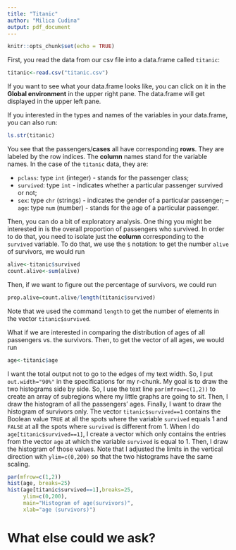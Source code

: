```yaml
---
title: "Titanic"
author: "Milica Cudina"
output: pdf_document
---
```


```r
knitr::opts_chunk$set(echo = TRUE)
```
First, you read the data from our csv file into a data.frame called `titanic`:
```r
titanic<-read.csv("titanic.csv")
```
If you want to see what your data.frame looks like, you can click on it in the **Global environment** in the upper right pane. The data.frame will get displayed in the upper left pane. 

If you interested in the types and names of the variables in your data.frame, you can also run:
```r
ls.str(titanic)
```
You see that the passengers/**cases** all have corresponding **rows**. They are labeled by the row indices. The **column** names stand for the variable names. In the case of the `titanic` data, they are:

- `pclass`: type `int` (integer) - stands for the passenger class; 
- `survived`: type `int` - indicates whether a particular passenger survived or not; 
- `sex`: type `chr` (strings) - indicates the gender of a particular passenger; 
-- `age`: type `num` (number) - stands for the age of a particular passenger. 

Then, you can do a bit of exploratory analysis. One thing you might be interested in is the overall proportion of passengers who survived. In order to do that, you need to isolate just the **column** corresponding to the `survived` variable. To do that, we use the `$` notation: to get the number `alive` of survivors, we would run
```r
alive<-titanic$survived
count.alive<-sum(alive)
```
Then, if we want to figure out the percentage of survivors, we could run
```r
prop.alive=count.alive/length(titanic$survived)
```
Note that we used the command `length` to get the number of elements in the vector `titanic$survived`.

What if we are interested in comparing the distribution of ages of all passengers vs. the survivors. Then, to get the vector of all ages, we would run
```r
age<-titanic$age
```
I want the total output not to go to the edges of my text width. So, I put `out.width="90%"` in the specifications for my r-chunk. My goal is to draw the two histograms side by side. So, I use the text line `par(mfrow=c(1,2))` to create an array of subregions where my little graphs are going to sit. Then, I draw the histogram of all the passengers' ages. Finally, I want to draw the histogram of survivors only. The vector `titanic$survived==1` contains the Boolean value `TRUE` at all the spots where the variable `survived` equals 1 and `FALSE` at all the spots where `survived` is different from 1. When I do `age[titanic$survived==1]`, I create a vector which only contains the entries from the vector `age` at which the variable `survived` is equal to 1. Then, I draw the histogram of those values. Note that I adjusted the limits in the vertical direction with `ylim=c(0,200)` so that the two histograms have the same scaling. 

```r
par(mfrow=c(1,2))
hist(age, breaks=25)
hist(age[titanic$survived==1],breaks=25, 
     ylim=c(0,200), 
     main="Histogram of age(survivors)", 
     xlab="age (survivors)")
```


# What else could we ask?
